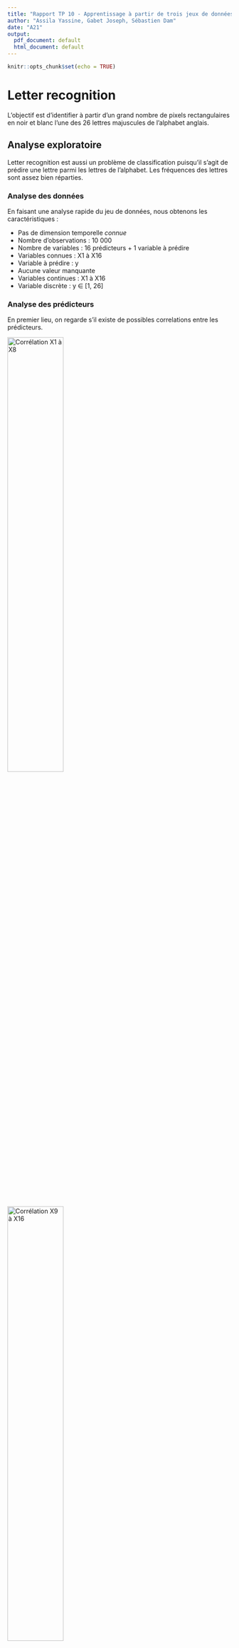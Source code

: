```yaml
---
title: "Rapport TP 10 - Apprentissage à partir de trois jeux de données réelles"
author: "Assila Yassine, Gabet Joseph, Sébastien Dam"
date: "A21"
output:
  pdf_document: default
  html_document: default
---
```


```r
knitr::opts_chunk$set(echo = TRUE)
```

# Letter recognition

L'objectif est d'identifier à partir d'un grand nombre de pixels rectangulaires en noir et blanc l'une des 26 lettres majuscules de l'alphabet anglais.

## Analyse exploratoire

Letter recognition est aussi un problème de classification puisqu'il s'agit de prédire une lettre parmi les lettres de l'alphabet. Les fréquences des lettres sont assez bien réparties. 

### Analyse des données

En faisant une analyse rapide du jeu de données, nous obtenons les caractéristiques :

* Pas de dimension temporelle *connue*
* Nombre d’observations : 10 000
* Nombre de variables : 16 prédicteurs + 1 variable à prédire
* Variables connues : X1 à X16
* Variable à prédire : y
* Aucune valeur manquante
* Variables continues : X1 à X16
* Variable discrète : y $\in$ [1, 26]

### Analyse des prédicteurs

En premier lieu, on regarde s'il existe de possibles correlations entre les prédicteurs.

![Corrélation X1 à X8](corre1.png){width=50%} 
![Corrélation X9 à X16](corre2.png){width=50%} 

A priori, il ne semble pas y avoir de liens évidents qui nous permettraient d'éliminer certaines variables, hormis entre X3 et X4, et X12 et X13 qui semblent suivre une tendance linéaire.

## Sélection de variables

Au vu du faible nombre de prédicteurs, il ne semble pas nécessaire d'appliquer des méthodes de sélection de variables. Cependant il est toujours intéressant de diminuer la dimensionalité si cela est possible et permet d'améliorer les résultats de notre classification.

L'ACP semble être une mauvaise idée. En effet pour obtenir une explication de la variance supérieure proche de 100% il faut utiliser l'ensemble des prédicteurs. Il n'y a pas un "gap" qui permette, avec un sous-ensemble de composantes, d'expliquer une grande proportion de la variance.

Une autre idée est de sélectionner les variables qui ont la plus grande importance dans en utilisant l'importance des variables avec la méthode des forêts aléatoires.

![Importances des variables, forêt aléaroire](rf_letter.png){width=60%} 

Cette idée est notamment renforcée par le fait que les modèles basés sur la forêt aléatoire se trouvent être les plus performants (entre 2% et 3% de taux d'erreur).

Enfin nous testons les modèle de sélection de variables ridge et lasso. Ceux-ci ne présentent pas de très bonnes performances (relativement aux autres méthodes testées). Cela conforte l'idée qu'une sélection de variable ne semble pas être très pertinente ici.

## Entraînement des modèles

Nous appliquons les algorithmes de classifications suivants : Naive Bayes (NB), K plus proches voisins (KNN), Analyse Discriminante Linéaire (LDA), Analyse Discriminante Quadratique (QDA), Analyse Discriminante Factorielle (FDA), Régression Logistique (RL), Ridge, Lasso, arbre de classfication (TREE), arbre de classification élagué (pTREE), Bagging, Forêt Aléatoire (RF), Forêt Aléatoire avec recherche du paramètre optimal mtry, Mélange Aléatoire Gaussien (GMM), Mélange Aléatoire Gaussien avec Analyse Discriminante (GMM_EDDA), Séparateur à Vaste Marge (KSVM) avec plusieurs noyaux et les réseaux de neurones (nn). 

Ici Bagging prend comme paramètre `mtry = 16` (le nombre de prédicteurs), forêt aléatoire prend comme paramètre `mtry = 4` (racine carrée du nombre de prédicteurs). Enfin, grâce à la fonction `tuneRF` de la librarie `randomForest`, on recherche le paramètre  mtry` optimal.

```r
tuneRF(data_class.train[,2:17], data_class.train$Y, stepFactor=1.5, improve=1e-5, ntree=500)
```

Dans un premier temps, ces algorithmes sont testés avec l'ensemble des prédicteurs. Cette première étude nous permet de voir si des modèles se distinguent déjà fortement des autres, ce qui nous permettra de réaliser une étude approfondie. 

Pour chaque modèle, nous réalisons une validation croisée à 10 plis. Pour certains classifieurs nécessitant de spécifier un hyperparamètre, nous utilisons une validation croisée imbriquée pour obtenir l'hyperparamètre optimal. 


|     **Modèle**     |   KNN  | Ridge | Lasso | RF mtry |
|----------|:------:|:-----:|:-----:|:-----:|
| **Hyperparamètre** | K = 1 | $\bar{\lambda}$ = 0.008674308 | $\bar{\lambda}$ = 8.615844e-05 | mtry = 2.4 (en moyenne) |
Table: Valeur des hyperparamètres optimaux pour chaque modèle

### KSVM

Au cours de nos tests, nous essayons d'appliquer un SVM avec le noyau "Radial Basis Function". Pour ce faire, on calcule l'erreur obtenue pour différentes valeurs de C : 0.001, 0.01, 1, 10, 100, 1 000, 100 000. On s'aperçoit alors de l'efficacité du modèle qui a une erreur minimale de 4,7% pour $C = 10$.
Ce résultat très encourageant au vu des performances des autres modèles (seuls les modèles de forêt aléatoire font mieux), nous pousse à approfondire nos recherches sur ce type de solution.
Ainsi pour chaque type de noyaux, nous essayons de déterminer le taux d'erreur en fonction de l'hyperparamètre C.


|     **Noyaux**     | RBF | Laplace | Bessel | polynome | tanh |
|--------------------|:------:|:-----:|:-----:|:-----:|:-----:|
| **taux d'erreur miniaml** | 0.423 | 0.0445 | 0.269 | 0.1484 | > 0.8 |
| **C correspondant** | 100 | 10 | 0.1 | 1 | 0.01 |
Table: Valeur des hyperparamètres optimaux pour chaque noyau du SVM

On constate que les deux modèles qui se distinguent des autres par leur bonne performance sont ceux qui utilisent le noyau "Laplace" ainsi que le noyau "Radial Basis Function". Il est normal que ces deux modèles aient des résultats très proches car les fonctions de noyaux sont similaires. 
Ainsi KSVM donne de très bonnes performances de 4.42% de taux d'erreur avec le noyau "Laplace".

Enfin puisque le SVM se distingue des autres pour ces deux noyaux, nous approfondissons nos recherches en essayant d'appliquer une sélection de variables en retirant celles qui sont moins importantes au sens de la forêt aléatoire. Cependant on constate que chaque prédicteur enlevé augmente le taux d'erreur.

## Résultats

Après avoir testé tous les modèles, nous obtenons la figure 5 résumant le taux d'erreur selon chaque modèle. Nous constatons que les modèles sont globalement performants avec des écart-types inégaux mais relativement faibles. 
En effet étant donné qu'il y a 26 classes, le taux d'erreur d'une classification aléatoire est de 25/26 et ici, le pire modèle à un taux d'erreur inferieur à 50%.

![Résultats des modèles pour le dataset `letter`](letter_all.png)

Les pires modèles sont l'arbre et l'arbre élagué (qui en fait ici est toujours le même arbre). Ensuite le modèle avec le moins bon taux d'erreur est le réseau de neurones. Cela n'est pas surprenant car un réseau de neurones performe une transformation de l'espace des prédicteurs. Or ici, les prédicteurs sont relativement peu nombreux et représente déjà une tranformation des informations initiales (les images de lettres).

A contrario, les modèles basés sur les SVM, précédés par les modèles de forêt aléatoire semblent particulièrement performants (moins de 5% de taux d'erreur). De plus ces modèles sont ceux qui présentent les variances les plus faibles. Enfin, au vu de la grande différence des taux d'erreur observés suivant ces modèles, ce critère semble suffisamment pertinent pour distinguer les modèles.

Ainsi, en conclusion, nous choisissons le modèle de la **forêt aléatoire avec mtry = 2**. 